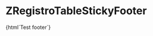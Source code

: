 
<Meta
  title="RegistroTable/ZRegistroTableStickyFooter"
  component="z-registro-table-sticky-footer"
/>

# ZRegistroTableStickyFooter

<Preview>
  <Story name="ZRegistroTableStickyFooter-sample">
    {html`<z-registro-table-sticky-footer
      >Test footer</z-registro-table-sticky-footer
    >`}
  </Story>
</Preview>

<Props of="z-registro-table-sticky-footer" />

